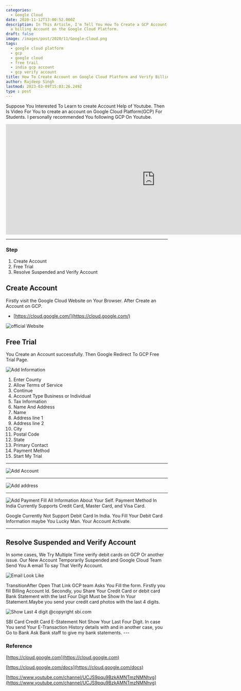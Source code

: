 ```yaml
---
categories:
  - Google Cloud
date: 2020-11-12T13:00:52.000Z
description: In This Article, I'm Tell You How To Create a GCP Account In India And Verify
  a billing Account on the Google Cloud Platform.
draft: false
image: /images/post/2020/11/Google-Cloud.png
tags:
  - google cloud platform
  - gcp
  - google cloud
  - free trail
  - india gcp account
  - gcp verify account
title: How To Create Account on Google Cloud Platform and Verify Billing Account?
author: Rajdeep Singh
lastmod: 2023-03-09T15:03:26.249Z
type : post
---
```


Suppose You Interested To Learn to create Account Help of Youtube. Then Is Video
For You to create an account on Google Cloud Platform(GCP) For Students. I personally recommended You following GCP On Youtube.

<iframe width="928" height="344" src="https://www.youtube.com/embed/5RGyepqiEGw?feature=oembed" frameborder="0" allow="accelerometer; autoplay; clipboard-write; encrypted-media; gyroscope; picture-in-picture" allowfullscreen></iframe>

---

### Step

1. Create Account
2. Free Trial
3. Resolve Suspended and Verify Account

## Create Account

Firstly visit the Google Cloud Website on Your Browser. After Create an Account
on GCP.

- [https://cloud.google.com/](https://cloud.google.com/)

![official Website](/images/post/2020/11/Cloud-Signup.png "official Website")

## Free Trial

You Create an Account successfully. Then Google Redirect To GCP Free Trial Page.

![Add Information](/images/post/2020/11/google-cloud-free-trial.png "Add Information")

1. Enter County
2. Allow Terms of Service
3. Continue
4. Account Type Business or Individual
5. Tax Information
6. Name And Address
7. Name
8. Address line 1
9. Address line 2
10. City
11. Postal Code
12. State
13. Primary Contact
14. Payment Method
15. Start My Trial

---

![Add Account](/images/post/2020/11/google-cloud-free-trial-second-1.png "Add Account")

---

![Add address](/images/post/2020/11/google-cloud-free-trial-third.png "Add address")

---

![Add Payment](/images/post/2020/11/google-cloud-free-trial-fourth.png "Add Payment")
Fill All Information About Your Self. Payment Method In India Currently Supports
Credit Card, Master Card, and Visa Card.

Google Currently Not Support Debit Card In India. You Fill Your Debit Card
Information maybe You Lucky Man. Your Account Activate.

---

## Resolve Suspended and Verify Account

In some cases, We Try Multiple Time verify debit cards on GCP Or another issue.
Our New Account Temporarily Suspended and Google Cloud Team Send You A email To
say That Verify Account.

![Email Look Like](/images/post/2020/11/Verify-GCP-Account-1.png "Email Look Like")

TransitionAfter Open That Link GCP team Asks You Fill the form. Firstly you fill
Billing Account Id. Secondly, you Share Your Credit Card or debit card Bank
Statement with the last Four Digit Must be Show In Your Statement.Maybe you send
your credit card photos with the last 4 digits.

![Show Last 4 digit @copyright sbi.com](/images/post/2020/11/Create-Own-Blog-Thumb.png "Show Last 4 digit @copyright sbi.com")

<Alert color="red">
SBI Card Credit Card E-Statement Not Show Your Last Four Digit. In case
You send Your E-Transaction History details with and in another case, you Go to
Bank Ask Bank staff to give my bank statements. 
</Alert>
---

### Reference

[https://cloud.google.com](https://cloud.google.com)

[https://cloud.google.com/docs](https://cloud.google.com/docs)

[https://www.youtube.com/channel/UCJS9pqu9BzkAMNTmzNMNhvg](https://www.youtube.com/channel/UCJS9pqu9BzkAMNTmzNMNhvg)

